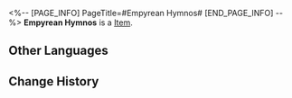 <%-- [PAGE_INFO]
PageTitle=#Empyrean Hymnos#
[END_PAGE_INFO] --%>
{{Item Infobox
|title       = Empyrean Hymnos
|id          = 223155
|image       = Dreamscape Pass Sticker Empyrean Hymnos.png
|type        = 
|invCategory = 
|rarity      = 4
|effect      = Digital stickers that can be used to decorate the pages of the Dreamtour Handbook. They come in many different styles.
|description = 
|source1     = Gaze upon the Penacony Grand Theater from afar at the Golden Hour
}}
{{Description|1=Those were most likely the most wondrous two hours in your life.}}
'''Empyrean Hymnos''' is a [[Item]].

==Other Languages==
{{Other Languages
|en   = Empyrean Hymnos
|zhs  = 颉颃天籁
|zht  = 頡頏天籟
|ja   = エンピリアン・ハーモニー
|ko   = 창공으로 치솟는 천뢰
|es   = Himno empíreo
|fr   = Hymnes de l'Empyrée
|ru   = Гимн Эмпиреев
|th   = เสียงแห่งสรวงสวรรค์
|vi   = Khúc Hát Thiên Đường
|de   = Himmelsflug
|id   = Himne Bergema
|pt   = Empyrean Hymnos
}}

==Change History==
{{Change History|2.0}}